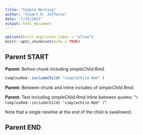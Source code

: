 ```yaml
---
title: "Simple Nesting"
author: "Stuart R. Jefferys"
date: "7/25/2021"
output: html_document
---
```


```r
options(knitr.duplicate.label = "allow")
knitr::opts_chunk$set(echo = TRUE)
```

## Parent START

**Parent:** Before chunk including *simpleChild.Rmd*.

```r
ComplexRmd::includeChild( "simpleChild.Rmd" )
```

**Parent:** Between chunk and inline includes of *simpleChild.Rmd*.

**Parent:** Text including *simpleChild.Rmd* inline between quotes: "`r ComplexRmd::includeChild( "simpleChild.Rmd" )`".

Note that a single newline at the end of the child is swallowed.

## Parent END
